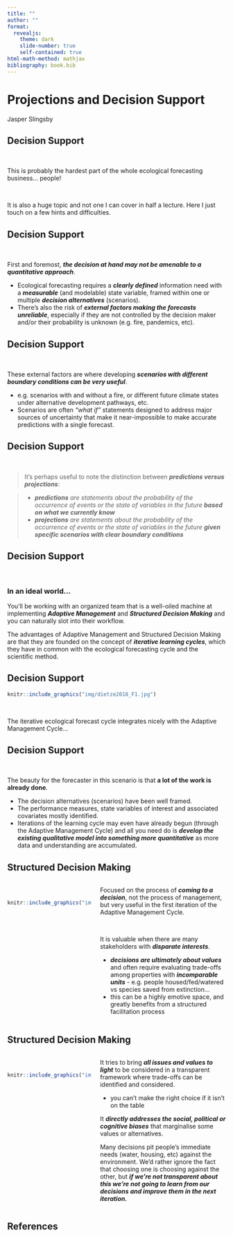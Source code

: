 ```yaml
---
title: ""
author: ""
format: 
  revealjs:
    theme: dark
    slide-number: true
    self-contained: true
html-math-method: mathjax
bibliography: book.bib
---
```


# Projections and Decision Support {background-color="#33431e"}

Jasper Slingsby


## Decision Support {background-color="#33431e"}

<br/>

This is probably the hardest part of the whole ecological forecasting business... people!

<br/>

It is also a huge topic and not one I can cover in half a lecture. Here I just touch on a few hints and difficulties.


## Decision Support {.smaller background-color="#33431e"}

<br/>

First and foremost, ***the decision at hand may not be amenable to a quantitative approach***.

  - Ecological forecasting requires a ***clearly defined*** information need with a ***measurable*** (and modelable) state variable, framed within one or multiple ***decision alternatives*** (scenarios). 
  - There's also the risk of ***external factors making the forecasts unreliable***, especially if they are not controlled by the decision maker and/or their probability is unknown (e.g. fire, pandemics, etc). 



## Decision Support {.smaller background-color="#33431e"}

<br/>

These external factors are where developing ***scenarios with different boundary conditions can be very useful***. 

  - e.g. scenarios with and without a fire, or different future climate states under alternative development pathways, etc. 
  - Scenarios are often *"what if"* statements designed to address major sources of uncertainty that make it near-impossible to make accurate predictions with a single forecast.



## Decision Support {.smaller background-color="#33431e"}

<br/>

> It's perhaps useful to note the distinction between ***predictions _versus_ projections***:

>  - _***predictions*** are statements about the probability of the occurrence of events or the state of variables in the future ***based on what we currently know***_
>  - _***projections*** are statements about the probability of the occurrence of events or the state of variables in the future ***given specific scenarios with clear boundary conditions***_


## Decision Support {.smaller background-color="#33431e"}

<br/>

### In an ideal world...

You'll be working with an organized team that is a well-oiled machine at implementing ***Adaptive Management*** and ***Structured Decision Making*** and you can naturally slot into their workflow.

The advantages of Adaptive Management and Structured Decision Making are that they are founded on the concept of ***iterative learning cycles***, which they have in common with the ecological forecasting cycle and the scientific method.


## Decision Support {.smaller background-color="#33431e"}

```r
knitr::include_graphics("img/dietze2018_F1.jpg")
```

<br>

The iterative ecological forecast cycle integrates nicely with the Adaptive Management Cycle...


## Decision Support {.smaller background-color="#33431e"}

<br/>

The beauty for the forecaster in this scenario is that **a lot of the work is already done**. 

::: {.incremental}

- The decision alternatives (scenarios) have been well framed.
- The performance measures, state variables of interest and associated covariates mostly identified. 
- Iterations of the learning cycle may even have already begun (through the Adaptive Management Cycle) and all you need do is ***develop the existing qualitative model into something more quantitative*** as more data and understanding are accumulated. 

:::


## Structured Decision Making {.smaller background-color="#33431e"}

::: columns

::: {.column width="40%"}

<br/>

```r
knitr::include_graphics("img/structureddecisions.png")
```

:::

::: {.column width="60%"}

Focused on the process of ***coming to a decision***, not the process of management, but very useful in the first iteration of the Adaptive Management Cycle. 

<br/>

::: {.fragment}

It is valuable when there are many stakeholders with ***disparate interests***. 

  - ***decisions are ultimately about values*** and often require evaluating trade-offs among properties with ***incomparable units*** - e.g. people housed/fed/watered vs species saved from extinction... 
  - this can be a highly emotive space, and greatly benefits from a structured facilitation process

:::    
:::
:::


## Structured Decision Making {.smaller background-color="#33431e"}

::: columns

::: {.column width="40%"}

<br/>

```r
knitr::include_graphics("img/structureddecisions.png")
```

:::

::: {.column width="60%"}

It tries to bring ***all issues and values to light*** to be considered in a transparent framework where trade-offs can be identified and considered.

  - you can't make the right choice if it isn't on the table

It ***directly addresses the social, political or cognitive biases*** that marginalise some values or alternatives. 

::: {.fragment}

Many decisions pit people's immediate needs (water, housing, etc) against the environment. We'd rather ignore the fact that choosing one is choosing against the other, but ***if we're not transparent about this we're not going to learn from our decisions and improve them in the next iteration.***

:::
:::
:::


## References {.smaller background-color="#33431e"}
